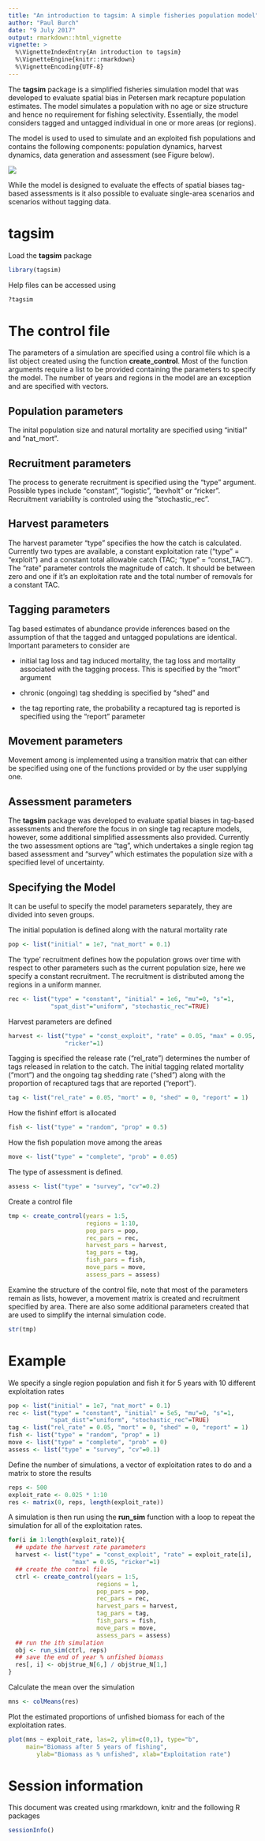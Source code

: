 ```yaml
---
title: "An introduction to tagsim: A simple fisheries population model"
author: "Paul Burch"
date: "9 July 2017"
output: rmarkdown::html_vignette
vignette: >
  %\VignetteIndexEntry{An introduction to tagsim}
  %\VignetteEngine{knitr::rmarkdown}
  %\VignetteEncoding{UTF-8}
---
```


<!-- What is tagsim? -->

The **tagsim** package is a simplified fisheries simulation model that was 
developed to evaluate spatial bias in Petersen mark recapture population
estimates. The model simulates a population with no age or size structure and
hence no requirement for fishing selectivity. Essentially, the model
considers tagged and untagged individual in one or more areas (or regions).

<!-- What does it do? -->

The model is used to used to simulate and an exploited fish populations and 
contains the following components: population dynamics, harvest dynamics, data
generation and assessment (see Figure below). 

![](tagsim_flow_chart.png) 

While the model is designed to evaluate the effects of spatial biases tag-based
assessments is it also possible to evaluate single-area scenarios and scenarios
without tagging data.

# tagsim 

Load the **tagsim** package

```r
library(tagsim)
```

Help files can be accessed using

```r
?tagsim
```

# The control file

The parameters of a simulation are specified using a control file which is a list object created using the function **create\_control**. Most of the function arguments require a list to be provided containing the parameters to specify the model. The number of years and regions in the model are an exception and are specified with vectors.

## Population parameters

The inital population size and natural mortality are specified using "initial" and "nat_mort".

## Recruitment parameters

The process to generate recruitment is specified using the "type" argument. Possible types include "constant", "logistic", "bevholt" or "ricker". Recruitment variability is controled using the "stochastic\_rec". 

## Harvest parameters

The harvest parameter "type" specifies the how the catch is calculated. Currently two types are available, a constant exploitation rate ("type" = "exploit") and a constant total allowable catch (TAC; "type" = "const_TAC"). The "rate" parameter controls the magnitude of catch. It should be between zero and one if it's an exploitation rate and the total number of removals for a constant TAC.

## Tagging parameters

Tag based estimates of abundance provide inferences based on the assumption of that the tagged and untagged populations are identical. Important parameters to consider are

* initial tag loss and tag induced mortality, the tag loss and mortality associated with the tagging process. This is specified by the "mort" argument

* chronic (ongoing) tag shedding is specified by "shed" and

* the tag reporting rate, the probability a recaptured tag is reported is specified using the "report" parameter 

## Movement parameters

Movement among is implemented using a transition matrix that can either be specified using one of the functions provided or by the user supplying one.

## Assessment parameters

The **tagsim** package was developed to evaluate spatial biases in tag-based assessments and therefore the focus in on single tag recapture models, however, some additional simplified assessments also provided. Currently the two assessment options are "tag", which undertakes a single region tag based assessment and "survey" which estimates the population
size with a specified level of uncertainty. 

##  Specifying the Model

It can be useful to specify the model parameters separately, they are divided 
into seven groups.

The initial population is defined along with the natural mortality rate

```r
pop <- list("initial" = 1e7, "nat_mort" = 0.1)
```

The 'type' recruitment defines how the population grows over time with respect
to other parameters such as the current population size, here we specify a 
constant recruitment. The recruitment is distributed among the regions in a 
uniform manner.

```r
rec <- list("type" = "constant", "initial" = 1e6, "mu"=0, "s"=1,
            "spat_dist"="uniform", "stochastic_rec"=TRUE)
```

Harvest parameters are defined

```r
harvest <- list("type" = "const_exploit", "rate" = 0.05, "max" = 0.95,
                "ricker"=1)
```

Tagging is specified the release rate ("rel_rate") determines the number of tags
released in relation to the catch. The initial tagging related mortality ("mort")
and the ongoing tag shedding rate ("shed") along with the proportion of 
recaptured tags that are reported ("report").

```r
tag <- list("rel_rate" = 0.05, "mort" = 0, "shed" = 0, "report" = 1)
```

How the fishinf effort is allocated

```r
fish <- list("type" = "random", "prop" = 0.5)
```

How the fish population move among the areas

```r
move <- list("type" = "complete", "prob" = 0.05)
```

The type of assessment is defined.

```r
assess <- list("type" = "survey", "cv"=0.2)
```

Create a control file

```r
tmp <- create_control(years = 1:5, 
                      regions = 1:10, 
                      pop_pars = pop, 
                      rec_pars = rec,
                      harvest_pars = harvest, 
                      tag_pars = tag, 
                      fish_pars = fish, 
                      move_pars = move, 
                      assess_pars = assess)
```

Examine the structure of the control file, note that most of the parameters remain as lists, however, a movement matrix is created and recruitment specified by area. There are also some additional parameters created that are used to simplify the internal simulation code.

```r
str(tmp)
```


# Example

We specify a single region population and fish it for 5 years with 10 different exploitation rates

```r
pop <- list("initial" = 1e7, "nat_mort" = 0.1)
rec <- list("type" = "constant", "initial" = 5e5, "mu"=0, "s"=1,
            "spat_dist"="uniform", "stochastic_rec"=TRUE)
tag <- list("rel_rate" = 0.05, "mort" = 0, "shed" = 0, "report" = 1)
fish <- list("type" = "random", "prop" = 1)
move <- list("type" = "complete", "prob" = 0)
assess <- list("type" = "survey", "cv"=0.1)

```

Define the number of simulations, a vector of exploitation rates to do and a matrix to store the results

```r
reps <- 500
exploit_rate <- 0.025 * 1:10
res <- matrix(0, reps, length(exploit_rate))
```


A simulation is then run using the **run_sim** function with a loop to repeat the simulation for all of the exploitation rates.

```r
for(i in 1:length(exploit_rate)){
  ## update the harvest rate parameters
  harvest <- list("type" = "const_exploit", "rate" = exploit_rate[i], 
                  "max" = 0.95, "ricker"=1)
  ## create the control file
  ctrl <- create_control(years = 1:5, 
                         regions = 1, 
                         pop_pars = pop, 
                         rec_pars = rec,
                         harvest_pars = harvest, 
                         tag_pars = tag, 
                         fish_pars = fish, 
                         move_pars = move, 
                         assess_pars = assess)
  ## run the ith simulation
  obj <- run_sim(ctrl, reps)
  ## save the end of year % unfished biomass
  res[, i] <- obj$true_N[6,] / obj$true_N[1,]
}

```

Calculate the mean over the simulation

```r
mns <- colMeans(res)
```

Plot the estimated proportions of unfished biomass for each of the exploitation
rates.

```r
plot(mns ~ exploit_rate, las=2, ylim=c(0,1), type="b",
     main="Biomass after 5 years of fishing",
        ylab="Biomass as % unfished", xlab="Exploitation rate")

```

# Session information

This document was created using rmarkdown, knitr and the following R packages

```r
sessionInfo()
```
